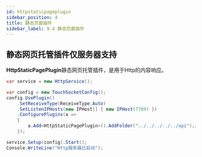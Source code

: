 ```yaml
---
id: httpstaticpageplugin
sidebar_position: 4
title: 静态页面插件
sidebar_label: 9.4 静态页面插件
---
```


## 静态网页托管插件仅服务器支持

**HttpStaticPagePlugin**静态网页托管插件，是用于Http的内容响应。

```csharp
var service = new HttpService();

var config = new TouchSocketConfig();
config.UsePlugin()
    .SetReceiveType(ReceiveType.Auto)
    .SetListenIPHosts(new IPHost[] { new IPHost(7789) })
    .ConfigurePlugins(a =>
    {
        a.Add<HttpStaticPagePlugin>().AddFolder("../../../../../api");//添加静态页面文件夹
    });

service.Setup(config).Start();
Console.WriteLine("Http服务器已启动");
```
